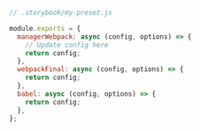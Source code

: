 ```js
// .storybook/my-preset.js

module.exports = {
  managerWebpack: async (config, options) => {
    // Update config here
    return config;
  },
  webpackFinal: async (config, options) => {
    return config;
  },
  babel: async (config, options) => {
    return config;
  },
};
```
